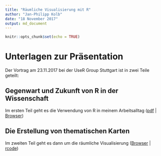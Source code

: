 ```yaml
---
title: "Räumliche Visualisierung mit R"
author: "Jan-Philipp Kolb"
date: "18 November 2017"
output: md_document
---
```


```r
knitr::opts_chunk$set(echo = TRUE)
```

# Unterlagen zur Präsentation

Der Vortrag am 23.11.2017 bei der UseR Group Stuttgart ist in zwei Teile geteilt:

## Gegenwart und Zukunft von R in der Wissenschaft

Im ersten Teil geht es die Verwendung von R in meinem Arbeitsalltag
([pdf](https://github.com/Japhilko/ps_2017_11_user_stuttgart/raw/master/ps_user_stuttgart_part1.pdf) | [Browser](https://github.com/Japhilko/ps_2017_11_user_stuttgart/blob/master/ps_user_stuttgart_part1.md))

## Die Erstellung von thematischen Karten

Im zweiten Teil geht es dann um die räumliche Visualisierung ([Browser]() | [rcode]())



